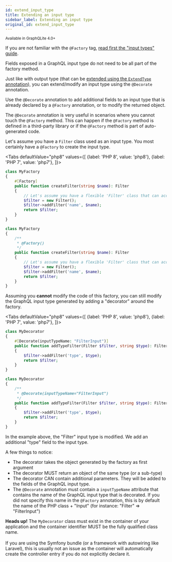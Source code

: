 ```yaml
---
id: extend_input_type
title: Extending an input type
sidebar_label: Extending an input type
original_id: extend_input_type
---
```

<small>Available in GraphQLite 4.0+</small>

<div class="alert alert--info">If you are not familiar with the <code>@Factory</code> tag, <a href="input-types">read first the "input types" guide</a>.</div>

Fields exposed in a GraphQL input type do not need to be all part of the factory method.

Just like with output type (that can be [extended using the `ExtendType` annotation](extend_type.md)), you can extend/modify
an input type using the `@Decorate` annotation.

Use the `@Decorate` annotation to add additional fields to an input type that is already declared by a `@Factory` annotation,
or to modify the returned object.

<div class="alert alert--info">
    The <code>@Decorate</code> annotation is very useful in scenarios where you cannot touch the <code>@Factory</code> method.
    This can happen if the <code>@Factory</code> method is defined in a third-party library or if the <code>@Factory</code> method is part
    of auto-generated code.
</div>

Let's assume you have a `Filter` class used as an input type. You most certainly have a `@Factory` to create the input type.

<Tabs
  defaultValue="php8"
  values={[
    {label: 'PHP 8', value: 'php8'},
    {label: 'PHP 7', value: 'php7'},
  ]}>
  <TabItem value="php8">

```php
class MyFactory
{
    #[Factory]
    public function createFilter(string $name): Filter
    {
        // Let's assume you have a flexible 'Filter' class that can accept any kind of filter
        $filter = new Filter();
        $filter->addFilter('name', $name);
        return $filter;
    }
}
```

  </TabItem>
  <TabItem value="php7">

```php
class MyFactory
{
    /**
     * @Factory()
     */
    public function createFilter(string $name): Filter
    {
        // Let's assume you have a flexible 'Filter' class that can accept any kind of filter
        $filter = new Filter();
        $filter->addFilter('name', $name);
        return $filter;
    }
}
```

  </TabItem>
</Tabs>

Assuming you **cannot** modify the code of this factory, you can still modify the GraphQL input type generated by
adding a "decorator" around the factory.

<Tabs
  defaultValue="php8"
  values={[
    {label: 'PHP 8', value: 'php8'},
    {label: 'PHP 7', value: 'php7'},
  ]}>
  <TabItem value="php8">

```php
class MyDecorator
{
    #[Decorate(inputTypeName: "FilterInput")]
    public function addTypeFilter(Filter $filter, string $type): Filter
    {
        $filter->addFilter('type', $type);
        return $filter;
    }
}
```

  </TabItem>
  <TabItem value="php7">

```php
class MyDecorator
{
    /**
     * @Decorate(inputTypeName="FilterInput")
     */
    public function addTypeFilter(Filter $filter, string $type): Filter
    {
        $filter->addFilter('type', $type);
        return $filter;
    }
}
```

  </TabItem>
</Tabs>

In the example above, the "Filter" input type is modified. We add an additional "type" field to the input type.

A few things to notice:

- The decorator takes the object generated by the factory as first argument
- The decorator MUST return an object of the same type (or a sub-type)
- The decorator CAN contain additional parameters. They will be added to the fields of the GraphQL input type.
- The `@Decorate` annotation must contain a `inputTypeName` attribute that contains the name of the GraphQL input type
  that is decorated. If you did not specify this name in the `@Factory` annotation, this is by default the name of the
  PHP class + "Input" (for instance: "Filter" => "FilterInput")


<div class="alert alert--warning"><strong>Heads up!</strong> The <code>MyDecorator</code> class must exist in the container of your
application and the container identifier MUST be the fully qualified class name.<br/><br/>
If you are using the Symfony bundle (or a framework with autowiring like Laravel), this
is usually not an issue as the container will automatically create the controller entry if you do not explicitly
declare it.</div>
